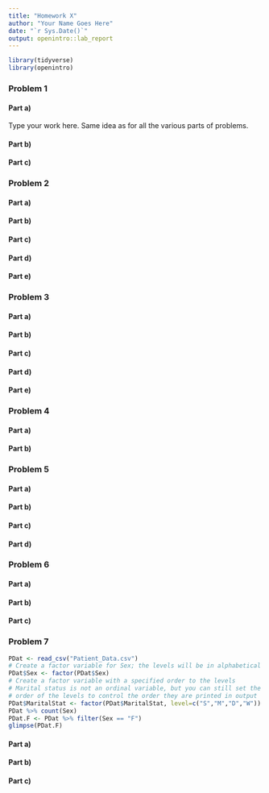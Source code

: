 ---
title: "Homework X"
author: "Your Name Goes Here"
date: "`r Sys.Date()`"
output: openintro::lab_report
---

```{r load-packages, message=FALSE}
library(tidyverse)
library(openintro)
```

### Problem 1
#### Part a)
Type your work here. Same idea as for all the various parts of problems.

#### Part b)
#### Part c)

### Problem 2
#### Part a)
#### Part b)
#### Part c)
#### Part d)
#### Part e)

### Problem 3
#### Part a)
#### Part b)
#### Part c)
#### Part d)
#### Part e)

### Problem 4
#### Part a)
#### Part b)

### Problem 5
#### Part a)
#### Part b)
#### Part c)
#### Part d)

### Problem 6

#### Part a)
#### Part b)
#### Part c)

### Problem 7
``` {r Read in Patient Data}
PDat <- read_csv("Patient_Data.csv")
# Create a factor variable for Sex; the levels will be in alphabetical order
PDat$Sex <- factor(PDat$Sex)
# Create a factor variable with a specified order to the levels
# Marital status is not an ordinal variable, but you can still set the
# order of the levels to control the order they are printed in output
PDat$MaritalStat <- factor(PDat$MaritalStat, level=c("S","M","D","W"))
PDat %>% count(Sex)
PDat.F <- PDat %>% filter(Sex == "F")
glimpse(PDat.F)
```
#### Part a)
#### Part b)
#### Part c)